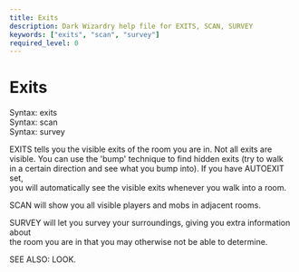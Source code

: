 ```yaml
---
title: Exits
description: Dark Wizardry help file for EXITS, SCAN, SURVEY
keywords: ["exits", "scan", "survey"]
required_level: 0
---
```


# Exits

Syntax: exits  
Syntax: scan  
Syntax: survey  

EXITS tells you the visible exits of the room you are in.  Not all exits are  
visible.  You can use the 'bump' technique to find hidden exits (try to walk  
in a certain direction and see what you bump into).  If you have AUTOEXIT set,  
you will automatically see the visible exits whenever you walk into a room.  

SCAN will show you all visible players and mobs in adjacent rooms.  

SURVEY will let you survey your surroundings, giving you extra information about  
the room you are in that you may otherwise not be able to determine.  

SEE ALSO: LOOK.